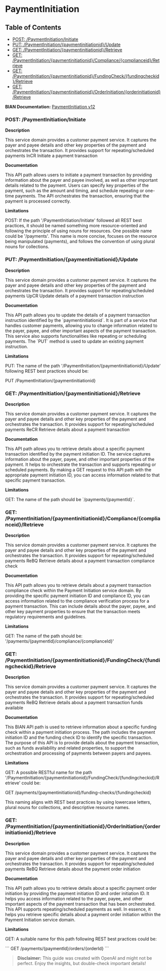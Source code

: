 # PaymentInitiation

## Table of Contents
- [POST: /PaymentInitiation/Initiate](#post-/paymentinitiation/initiate)
- [PUT: /PaymentInitiation/\{paymentinitiationid\}/Update](#put-/paymentinitiation/\{paymentinitiationid\}/update)
- [GET: /PaymentInitiation/\{paymentinitiationid\}/Retrieve](#get-/paymentinitiation/\{paymentinitiationid\}/retrieve)
- [GET: /PaymentInitiation/\{paymentinitiationid\}/Compliance/\{complianceid\}/Retrieve](#get-/paymentinitiation/\{paymentinitiationid\}/compliance/\{complianceid\}/retrieve)
- [GET: /PaymentInitiation/\{paymentinitiationid\}/FundingCheck/\{fundingcheckid\}/Retrieve](#get-/paymentinitiation/\{paymentinitiationid\}/fundingcheck/\{fundingcheckid\}/retrieve)
- [GET: /PaymentInitiation/\{paymentinitiationid\}/OrderInitiation/\{orderinitiationid\}/Retrieve](#get-/paymentinitiation/\{paymentinitiationid\}/orderinitiation/\{orderinitiationid\}/retrieve)


**BIAN Documentation:** [PaymentInitiation v12](https://app.swaggerhub.com/apis/BIAN-3/PaymentInitiation/12.0.0)

### POST: /PaymentInitiation/Initiate

**Description**

This service domain provides a customer payment service\. It captures the payer and payee details and other key properties of the payment and orchestrates the transaction\. It provides support for repeating/scheduled payments InCR Initiate a payment transaction

**Documentation**

This API path allows users to initiate a payment transaction by providing information about the payer and payee involved\, as well as other important details related to the payment\. Users can specify key properties of the payment\, such as the amount and timing\, and schedule repeating or one\-time payments\. The API orchestrates the transaction\, ensuring that the payment is processed correctly\.

**Limitations**

POST: If the path '/PaymentInitiation/Initiate' followed all REST best practices\, it should be named something more resource\-oriented and following the principle of using nouns for resources\. One possible name could be '/payments'\. This name is more concise\, focuses on the resource being manipulated \(payments\)\, and follows the convention of using plural nouns for collections\.

### PUT: /PaymentInitiation/\{paymentinitiationid\}/Update

**Description**

This service domain provides a customer payment service\. It captures the payer and payee details and other key properties of the payment and orchestrates the transaction\. It provides support for repeating/scheduled payments UpCR Update details of a payment transaction instruction

**Documentation**

This API path allows you to update the details of a payment transaction instruction identified by the \`paymentinitiationid\`\. It is part of a service that handles customer payments\, allowing you to change information related to the payer\, payee\, and other important aspects of the payment transaction\. This service also supports functionalities like repeating or scheduling payments\. The \`PUT\` method is used to update an existing payment instruction\.

**Limitations**

PUT: The name of the path '/PaymentInitiation/\{paymentinitiationid\}/Update' following REST best practices should be:

PUT /PaymentInitiation/\{paymentinitiationid\}

### GET: /PaymentInitiation/\{paymentinitiationid\}/Retrieve

**Description**

This service domain provides a customer payment service\. It captures the payer and payee details and other key properties of the payment and orchestrates the transaction\. It provides support for repeating/scheduled payments ReCR Retrieve details about a payment transaction

**Documentation**

This API path allows you to retrieve details about a specific payment transaction identified by the payment initiation ID\. The service captures information about the payer\, payee\, and other important properties of the payment\. It helps to orchestrate the transaction and supports repeating or scheduled payments\. By making a GET request to this API path with the appropriate payment initiation ID\, you can access information related to that specific payment transaction\.

**Limitations**

GET: The name of the path should be \`/payments/\{paymentId\}\`\.

### GET: /PaymentInitiation/\{paymentinitiationid\}/Compliance/\{complianceid\}/Retrieve

**Description**

This service domain provides a customer payment service\. It captures the payer and payee details and other key properties of the payment and orchestrates the transaction\. It provides support for repeating/scheduled payments ReBQ Retrieve details about a payment transaction compliance check

**Documentation**

This API path allows you to retrieve details about a payment transaction compliance check within the Payment Initiation service domain\. By providing the specific payment initiation ID and compliance ID\, you can access information related to the compliance verification process for a payment transaction\. This can include details about the payer\, payee\, and other key payment properties to ensure that the transaction meets regulatory requirements and guidelines\.

**Limitations**

GET: The name of the path should be:
'/payments/\{paymentId\}/compliance/\{complianceId\}'

### GET: /PaymentInitiation/\{paymentinitiationid\}/FundingCheck/\{fundingcheckid\}/Retrieve

**Description**

This service domain provides a customer payment service\. It captures the payer and payee details and other key properties of the payment and orchestrates the transaction\. It provides support for repeating/scheduled payments ReBQ Retrieve details about a payment transaction funds available

**Documentation**

This BIAN API path is used to retrieve information about a specific funding check within a payment initiation process\. The path includes the payment initiation ID and the funding check ID to identify the specific transaction\. The purpose of this API is to provide details about the payment transaction\, such as funds availability and related properties\, to support the orchestration and processing of payments between payers and payees\.

**Limitations**

GET: A possible RESTful name for the path '/PaymentInitiation/\{paymentinitiationid\}/FundingCheck/\{fundingcheckid\}/Retrieve' could be:

GET /payments/\{paymentinitiationid\}/funding\-checks/\{fundingcheckid\}

This naming aligns with REST best practices by using lowercase letters\, plural nouns for collections\, and descriptive resource names\.

### GET: /PaymentInitiation/\{paymentinitiationid\}/OrderInitiation/\{orderinitiationid\}/Retrieve

**Description**

This service domain provides a customer payment service\. It captures the payer and payee details and other key properties of the payment and orchestrates the transaction\. It provides support for repeating/scheduled payments ReBQ Retrieve details about the payment order initiation

**Documentation**

This API path allows you to retrieve details about a specific payment order initiation by providing the payment initiation ID and order initiation ID\. It helps you access information related to the payer\, payee\, and other important aspects of the payment transaction that has been orchestrated\. This API supports repeating/scheduled payments as well\. In essence\, it helps you retrieve specific details about a payment order initiation within the Payment Initiation service domain\.

**Limitations**

GET: A suitable name for this path following REST best practices could be:

\`\`\`
GET /payments/\{paymentId\}/orders/\{orderId\}
\`\`\`

> **Disclaimer:** This guide was created with OpenAI and might not be perfect. Enjoy the insights, but double-check important details!
